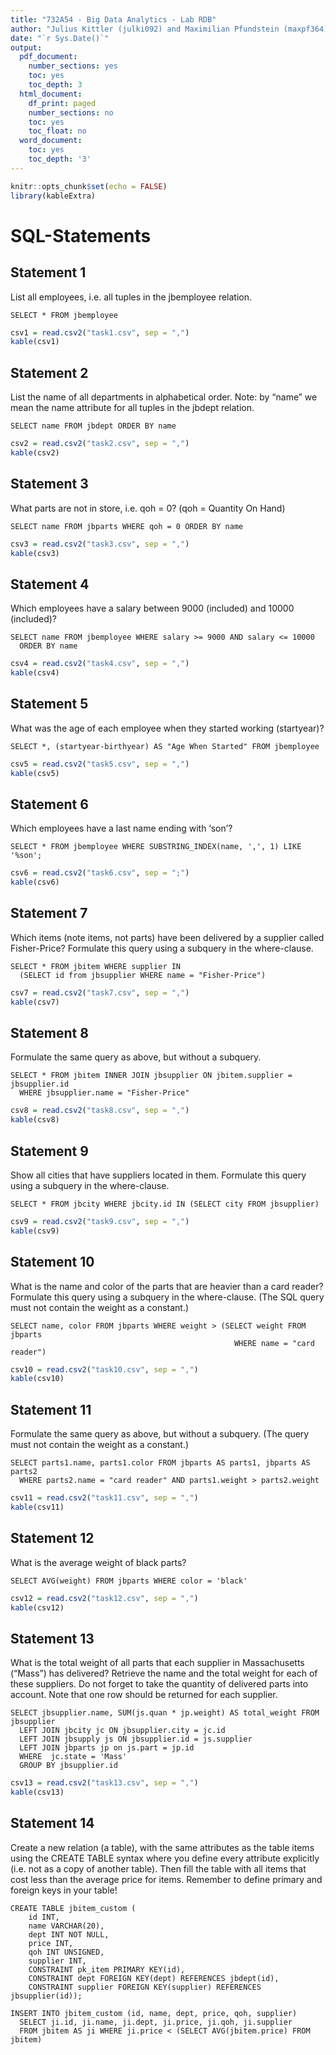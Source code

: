 ```yaml
---
title: "732A54 - Big Data Analytics - Lab RDB"
author: "Julius Kittler (julki092) and Maximilian Pfundstein (maxpf364)"
date: "`r Sys.Date()`"
output:
  pdf_document:
    number_sections: yes
    toc: yes
    toc_depth: 3
  html_document:
    df_print: paged
    number_sections: no
    toc: yes
    toc_float: no
  word_document:
    toc: yes
    toc_depth: '3'
---
```


```r
knitr::opts_chunk$set(echo = FALSE)
library(kableExtra)
```

# SQL-Statements

## Statement 1

List all employees, i.e. all tuples in the jbemployee relation.

```mysql
SELECT * FROM jbemployee
```

```r
csv1 = read.csv2("task1.csv", sep = ",")
kable(csv1)
```

## Statement 2

List the name of all departments in alphabetical order. Note: by “name” we mean the name attribute for all tuples in the jbdept relation.

```mysql
SELECT name FROM jbdept ORDER BY name
```

```r
csv2 = read.csv2("task2.csv", sep = ",")
kable(csv2)
```

## Statement 3

What parts are not in store, i.e. qoh = 0? (qoh = Quantity On Hand)

```mysql
SELECT name FROM jbparts WHERE qoh = 0 ORDER BY name
```

```r
csv3 = read.csv2("task3.csv", sep = ",")
kable(csv3)
```

## Statement 4

Which employees have a salary between 9000 (included) and 10000 (included)?

```mysql
SELECT name FROM jbemployee WHERE salary >= 9000 AND salary <= 10000
  ORDER BY name
```

```r
csv4 = read.csv2("task4.csv", sep = ",")
kable(csv4)
```

## Statement 5

What was the age of each employee when they started working (startyear)?

```mysql
SELECT *, (startyear-birthyear) AS "Age When Started" FROM jbemployee
```

```r
csv5 = read.csv2("task5.csv", sep = ",")
kable(csv5)
```

## Statement 6

Which employees have a last name ending with 'son'?

```mysql
SELECT * FROM jbemployee WHERE SUBSTRING_INDEX(name, ',', 1) LIKE '%son';
```

```r
csv6 = read.csv2("task6.csv", sep = ";")
kable(csv6)
```

## Statement 7

Which items (note items, not parts) have been delivered by a supplier called Fisher-Price? Formulate this query using a subquery in the where-clause.

```mysql
SELECT * FROM jbitem WHERE supplier IN
  (SELECT id from jbsupplier WHERE name = "Fisher-Price")
```

```r
csv7 = read.csv2("task7.csv", sep = ",")
kable(csv7)
```

## Statement 8

Formulate the same query as above, but without a subquery.

```mysql
SELECT * FROM jbitem INNER JOIN jbsupplier ON jbitem.supplier = jbsupplier.id
  WHERE jbsupplier.name = "Fisher-Price"
```

```r
csv8 = read.csv2("task8.csv", sep = ",")
kable(csv8)
```

## Statement 9

Show all cities that have suppliers located in them. Formulate this query using a
subquery in the where-clause.

```mysql
SELECT * FROM jbcity WHERE jbcity.id IN (SELECT city FROM jbsupplier)
```

```r
csv9 = read.csv2("task9.csv", sep = ",")
kable(csv9)
```

## Statement 10

What is the name and color of the parts that are heavier than a card reader?
Formulate this query using a subquery in the where-clause. (The SQL query must
not contain the weight as a constant.)

```mysql
SELECT name, color FROM jbparts WHERE weight > (SELECT weight FROM jbparts
                                                  WHERE name = "card reader")
```

```r
csv10 = read.csv2("task10.csv", sep = ",")
kable(csv10)
```

## Statement 11

Formulate the same query as above, but without a subquery. (The query must not
contain the weight as a constant.)

```mysql
SELECT parts1.name, parts1.color FROM jbparts AS parts1, jbparts AS parts2
  WHERE parts2.name = "card reader" AND parts1.weight > parts2.weight
```

```r
csv11 = read.csv2("task11.csv", sep = ",")
kable(csv11)
```

## Statement 12

What is the average weight of black parts?

```mysql
SELECT AVG(weight) FROM jbparts WHERE color = 'black'
```

```r
csv12 = read.csv2("task12.csv", sep = ",")
kable(csv12)
```

## Statement 13

What is the total weight of all parts that each supplier in Massachusetts (“Mass”) has delivered? Retrieve the name and the total weight for each of these suppliers. Do not forget to take the quantity of delivered parts into account. Note that one row should be returned for each supplier.

```mysql
SELECT jbsupplier.name, SUM(js.quan * jp.weight) AS total_weight FROM jbsupplier
  LEFT JOIN jbcity jc ON jbsupplier.city = jc.id
  LEFT JOIN jbsupply js ON jbsupplier.id = js.supplier
  LEFT JOIN jbparts jp on js.part = jp.id
  WHERE  jc.state = 'Mass'
  GROUP BY jbsupplier.id
```

```r
csv13 = read.csv2("task13.csv", sep = ",")
kable(csv13)
```

## Statement 14

Create a new relation (a table), with the same attributes as the table items using
the CREATE TABLE syntax where you define every attribute explicitly (i.e. not
as a copy of another table). Then fill the table with all items that cost less than the
average price for items. Remember to define primary and foreign keys in your
table!

```mysql
CREATE TABLE jbitem_custom (
    id INT,
    name VARCHAR(20),
    dept INT NOT NULL,
    price INT,
    qoh INT UNSIGNED,
    supplier INT,
    CONSTRAINT pk_item PRIMARY KEY(id),
    CONSTRAINT dept FOREIGN KEY(dept) REFERENCES jbdept(id),
    CONSTRAINT supplier FOREIGN KEY(supplier) REFERENCES jbsupplier(id));

INSERT INTO jbitem_custom (id, name, dept, price, qoh, supplier)
  SELECT ji.id, ji.name, ji.dept, ji.price, ji.qoh, ji.supplier
  FROM jbitem AS ji WHERE ji.price < (SELECT AVG(jbitem.price) FROM jbitem)
```
